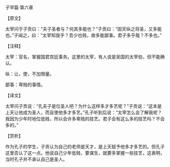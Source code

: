 

子罕篇·第六章

【原文】

太宰问于子贡曰：“夫子圣者与？何其多能也？”子贡曰：“固天纵之将圣，又多能也。”子闻之，曰：“太宰知我乎？吾少也贱，故多能鄙事。君子多乎哉？不多也。”

【注释】

太宰：官名，掌握国君宫廷事务。这里的太宰，有人说是吴国的太宰伯，但不能确认。

纵：让，使，不加限量。

鄙事：卑贱的事情。

【译文】

太宰问子贡说：“孔夫子是位圣人吧？为什么这样多才多艺呢？”子贡说：“这本是上天让他成为圣人，而且使他多才多艺。”孔子听到后说：“太宰怎么会了解我呢？我因为少年时地位低贱，所以会许多卑贱的技艺。君子会有这么多的技艺吗？不会多的。”

【赏析】

作为孔子的学生，子贡认为自己的老师是天才，是上天赋予他多才多艺的。但孔子这里否认了这一点。他说自己少年低贱，要谋生，就要多掌握一些技艺，这表明，当时孔子并不承认自己是圣人。

